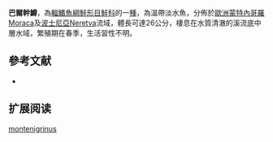 {{NoteTA|G1=LS}}
{{Speciesbox
| name = 巴爾幹鱒
| status = NE
| status_system = IUCN3.1
| image = 
| image_width = 250px
| genus = Salmo
| species = montenigrinus
| authority = [[Karaman|Karaman]], 1933
| synonyms = *''Trutta montenigrina'',Karaman, 1933
*''Salmo montenegrinus'',Karaman, 1933
}}

'''巴爾幹鱒'''，為[[輻鰭魚綱|輻鰭魚綱]][[鮭形目|鮭形目]][[鮭科|鮭科]]的一[[種|種]]，為溫帶淡水魚，分佈於[[歐洲|歐洲]][[蒙特內哥羅|蒙特內哥羅]]Moraca及[[波士尼亞|波士尼亞]]Neretva流域，體長可達26公分，棲息在水質清澈的溪流底中層水域，繁殖期在春季，生活習性不明。

==參考文献==
*{{FishBase_species|genus=Salmo|species=montenigrinus|year=2015|month=10}}

== 扩展阅读 ==
{{refbegin}}
{{wikispecies-inline|Salmo montenigrinus|巴爾幹鱒}}
{{refend}}
{{Taxonbar|from=Q2214771}}

[[Category:鱒屬|montenigrinus]]